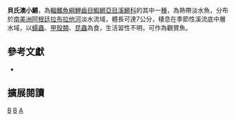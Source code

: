 {{Speciesbox 
| taxon = Austrolebias bellottii
| status = NE
| status_system = IUCN3.1
| authority =  [[Steindachner|Steindachner]], 1881
| synonyms = *''Cynolebias bellottii, Steindachner, 1881''
*''Cynolebias belloti, Steindachner, 1881''
*''Cynolebias maculatus, Steindachner, 1881''
*''Cynolebias gibberosus, Berg, 1897''
}}
'''貝氏澳小鱂'''，為[[輻鰭魚綱|輻鰭魚綱]][[鯉齒目|鯉齒目]][[鰕鱂亞目|鰕鱂亞目]][[溪鱂科|溪鱂科]]的其中一[[種|種]]，為熱帶淡水魚，分布於[[南美洲|南美洲]][[阿根廷|阿根廷]][[拉布拉他河|拉布拉他河]]淡水流域，體長可達7公分，棲息在季節性溪流底中層水域，以[[蠕蟲|蠕蟲]]、[[甲殼類|甲殼類]]、[[昆蟲|昆蟲]]為食，生活習性不明，可作為觀賞魚。

== 參考文獻 ==
*{{FishBase_species|genus=Austrolebias|species=bellottii|year=2014|month=8}}

== 擴展閱讀 ==
{{refbegin}}
{{wikispecies-inline|Austrolebias bellottii|貝氏澳小鱂}}
{{refend}}
{{Taxonbar|from=Q3753354}}

[[Category:觀賞魚|B]]
[[Category:澳小鱂屬|B]]
[[Category:1881年描述的鱼类|A]]